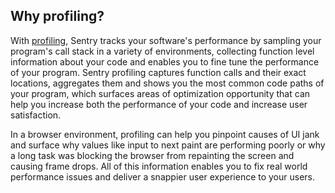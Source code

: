 ## Why profiling?

With [profiling](/product/profiling/), Sentry tracks your software's performance by sampling your program's call stack in a variety of environments, collecting function level information about your code and enables you to fine tune the performance of your program. Sentry profiling captures function calls and their exact locations, aggregates them and shows you the most common code paths of your program, which surfaces areas of optimization opportunity that can help you increase both the performance of your code and increase user satisfaction.

In a browser environment, profiling can help you pinpoint causes of UI jank and surface why values like input to next paint are performing poorly or why a long task was blocking the browser from repainting the screen and causing frame drops. All of this information enables you to fix real world performance issues and deliver a snappier user experience to your users.
